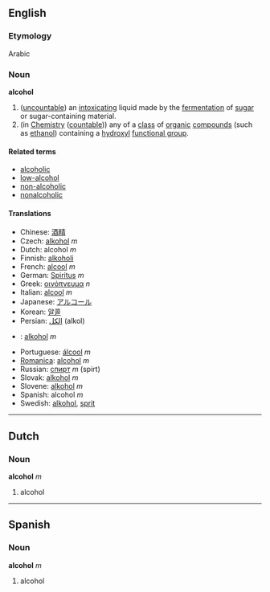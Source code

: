 ==English==
===Etymology===
Arabic

===Noun===
'''alcohol'''
# ([[uncountable]]) an [[intoxicating]] liquid made by the [[fermentation]] of [[sugar]] or sugar-containing material.
# (in [[Chemistry]] ([[countable]])) any of a [[class]] of [[organic]] [[compounds]] (such as [[ethanol]]) containing a [[hydroxyl]] [[functional group]].

====Related terms====
*[[alcoholic]]
*[[low-alcohol]]
*[[non-alcoholic]]
*[[nonalcoholic]]

====Translations====
*Chinese: [[酒精]]
*Czech: [[alkohol]] ''m''
*Dutch: alcohol ''m''
*Finnish: [[alkoholi]]
*French: [[alcool]] ''m''
*German: [[Spiritus]] ''m''
*Greek: [[οινόπνευμα]] ''n''
*Italian: [[alcool]] ''m''
*Japanese: [[アルコール]]
*Korean: [[알콜]]
*Persian: [[الکل]] (alkol)
*{{pl}}: [[alkohol]] ''m''
*Portuguese: [[álcool]] ''m''
*[[Romanica]]: [[alcohol]] ''m''
*Russian: [[спирт]] ''m'' (spirt)
*Slovak: [[alkohol]] ''m''
*Slovene: [[alkohol]] ''m''
*Spanish: alcohol ''m''
*Swedish: [[alkohol]], [[sprit]]

----

==Dutch==
===Noun===
'''alcohol''' ''m''

# alcohol

----

==Spanish==
===Noun===
'''alcohol''' ''m''

# alcohol